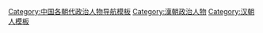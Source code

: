 [[Category:中国各朝代政治人物导航模板|Category:中国各朝代政治人物导航模板]]
[[Category:漢朝政治人物|Category:漢朝政治人物]]
[[Category:汉朝人模板|Category:汉朝人模板]]